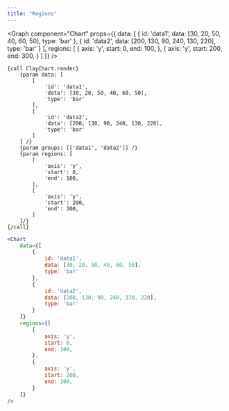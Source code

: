 ```yaml
---
title: "Regions"
---
```



<Graph
	component="Chart"
	props={{
		data: [
			{
				id: 'data1',
				data: [30, 20, 50, 40, 60, 50],
				type: 'bar'
			},
			{
				id: 'data2',
				data: [200, 130, 90, 240, 130, 220],
				type: 'bar'
			}
		],
		regions: [
			{
				axis: 'y',
				start: 0,
				end: 100,
			},
			{
				axis: 'y',
				start: 200,
				end: 300,
			}
		]
	}}
/>

```soy
{call ClayChart.render}
	{param data: [
		[
			'id': 'data1',
			'data': [30, 20, 50, 40, 60, 50],
			'type': 'bar'
		],
		[
			'id': 'data2',
			'data': [200, 130, 90, 240, 130, 220],
			'type': 'bar'
		]
	] /}
	{param groups: [['data1', 'data2']] /}
	{param regions: [
		[
			'axis': 'y',
			'start': 0,
			'end': 100,
		],
		[
			'axis': 'y',
			'start': 200,
			'end': 300,
		]
	]/}
{/call}
```

```jsx
<Chart
	data={[
		{
			id: 'data1',
			data: [30, 20, 50, 40, 60, 50],
			type: 'bar'
		},
		{
			id: 'data2',
			data: [200, 130, 90, 240, 130, 220],
			type: 'bar'
		}
	]}
	regions={[
		{
			axis: 'y',
			start: 0,
			end: 100,
		},
		{
			axis: 'y',
			start: 200,
			end: 300,
		}
	]}
/>
```
